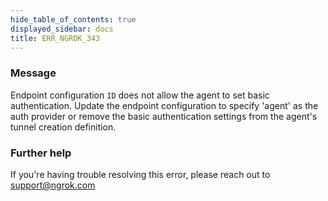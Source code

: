 ```yaml
---
hide_table_of_contents: true
displayed_sidebar: docs
title: ERR_NGROK_343
---
```




### Message

Endpoint configuration `ID` does not allow the agent to set basic authentication.
Update the endpoint configuration to specify 'agent' as the auth provider or remove the basic authentication settings from the agent's tunnel creation definition.

<ErrorDetails error="err_ngrok_343" />

### Further help

If you're having trouble resolving this error, please reach out to [support@ngrok.com](mailto:support@ngrok.com?subject=Help%20with%20ERR_NGROK_343)
